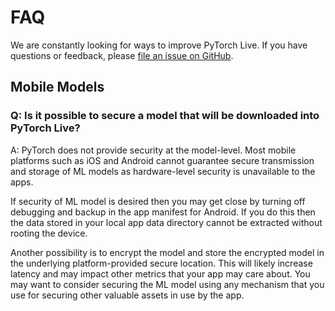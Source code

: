 # FAQ

We are constantly looking for ways to improve PyTorch Live. If you have questions or feedback, please [file an issue on GitHub](https://github.com/pytorch/live/issues).


## Mobile Models

### Q: Is it possible to secure a model that will be downloaded into PyTorch Live?

A: PyTorch does not provide security at the model-level. Most mobile platforms such as iOS and Android cannot guarantee secure transmission and storage of ML models as hardware-level security is unavailable to the apps.

If security of ML model is desired then you may get close by turning off debugging and backup in the app manifest for Android. If you do this then the data stored in your local app data directory cannot be extracted without rooting the device.

Another possibility is to encrypt the model and store the encrypted model in the underlying platform-provided secure location. This will likely increase latency and may impact other metrics that your app may care about. You may want to consider securing the ML model using any mechanism that you use for securing other valuable assets in use by the app.
